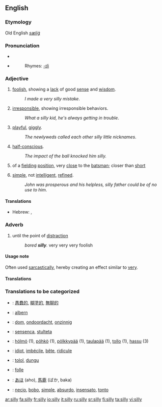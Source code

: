 ==English==

===Etymology===
Old English ''[[sæliġ]]''

===Pronunciation===
*{{SAMPA|/'/}}
*{{IPA|/'sIlI/}}
*:Rhymes: [[Rhymes:English:-ɪli|-ɪli]]

===Adjective===
{{en-adj|silli|er}}

#[[foolish]], showing a [[lack]] of good [[sense]] and [[wisdom]].
#:''I made a very silly mistake''.
#[[irresponsible]], showing irresponsible behaviors.
#:''What a silly kid, he's always getting in trouble''.
#[[playful]], [[giggly]].
#:''The newlyweds called each other silly little nicknames''.
#[[half-conscious]].
#:''The impact of the ball knocked him silly.''
#{{cricket}} of a [[fielding]] [[position]], very [[close]] to the [[batsman]]; closer than [[short]]
#{{pejorative}} [[simple]], not [[intelligent]], [[refined]].
#:''John was prosperous and his helpless, silly father could be of no use to him''.

====Translations====
{{trans-top|foolish, showing a lack of good sense and wisdom}}
*Hebrew: {{he-translation|מטופש|metupásh}} {{m}}, {{he-translation|טיפשי|tipshí}} {{m}}
{{trans-mid}}
{{trans-bottom}}

{{trans-top|irresponsible, showing irresponsible behaviors}}
{{trans-mid}}
{{trans-bottom}}

{{trans-top|playful, giggly}}
{{trans-mid}}
{{trans-bottom}}

{{trans-top|half-conscious}}
{{trans-mid}}
{{trans-bottom}}

{{trans-top|(cricket) of a fielding position, very close to the batsman; closer than short}}
{{trans-mid}}
{{trans-bottom}}

{{trans-top|(pejorative) simple, not intelligent, refined}}
{{trans-mid}}
{{trans-bottom}}

===Adverb===
{{en-adv|silli|er}}

# until the point of [[distraction]]
#: ''bored '''silly'''.'' very very very foolish

====Usage note====
Often used [[sarcasm|sarcastically]], hereby creating an effect similar to [[very]].

====Translations====
{{trans-top|until the point of distraction}}
{{trans-mid}}
{{trans-bottom}}

===Translations to be categorized===
{{rfc-trans}}
*{{ttbc|Chinese}}: [[愚蠢的]], [[糊塗的]], [[無聊的]]
*{{ttbc|German}}: [[albern]]
*{{ttbc|Dutch}}: [[dom]], [[ondoordacht]], [[onzinnig]]
*{{ttbc|Esperanto}}: [[sensenca]], [[stulteta]]
*{{ttbc|Finnish}}: [[hölmö]] (1), [[pöhkö]] (1), [[pölkkypää]] (1), [[taulapää]] (1), [[tollo]] (1), [[hassu]] (3)
*{{ttbc|French}}: [[idiot]], [[imbécile]], [[bête]], [[ridicule]]
*{{ttbc|Indonesian}}: [[tolol]], [[dungu]]
*{{ttbc|Interlingua}}: [[folle]]
*{{ttbc|Japanese}}: [[あほ]] (aho), [[馬鹿]] (ばか, baka)
*{{ttbc|Spanish}}: [[necio]], [[bobo]], [[simple]], [[absurdo]], [[insensato]], [[tonto]]

[[ar:silly]]
[[fa:silly]]
[[fr:silly]]
[[io:silly]]
[[it:silly]]
[[ru:silly]]
[[sr:silly]]
[[fi:silly]]
[[ta:silly]]
[[vi:silly]]